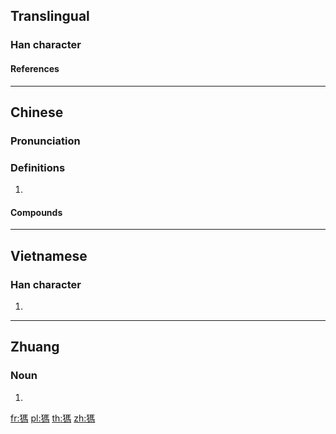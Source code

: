 {{character info/new}}
{{also|犸}}
==Translingual==

===Han character===
{{Han char|rn=94|rad=犬|as=09|sn=12|four=|canj=KHSQF|ids=⿰犭馬}}

====References====
{{Han ref|kx=0716.300|dkj=20595|hdz=21361.140|uh=7341}}

----

==Chinese==
{{zh-forms|s=犸}}

===Pronunciation===
{{zh-pron
|m=獁
|m-s=
|c=
|c-t=
|g=
|h=pfs=
|j=
|md=
|mn=
|mn-t=
|w=
|x=
|mc=y
|oc=y
|cat=n
}}

===Definitions===
{{zh-hanzi}}

# {{zh-only|猛獁}}

====Compounds====
{{zh-der|猛獁|猛獁象}}

----

==Vietnamese==

===Han character===
{{vi-hantu|[[mã]]|rs=犬09}}

# {{defn|lang=vi|sort=犬09}}

----

==Zhuang==

===Noun===
{{za-head|noun}}

# {{za-sawndip form of|max||horse}}

[[fr:獁]]
[[pl:獁]]
[[th:獁]]
[[zh:獁]]
